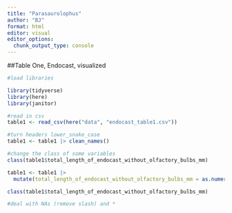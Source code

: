 ```yaml
---
title: "Parasaurolophus"
author: "BJ"
format: html
editor: visual
editor_options: 
  chunk_output_type: console
---
```


##Table One, Endocast, visualized

```r
#load libraries

library(tidyverse)
library(here)
library(janitor)
```

```r
#read in csv
table1 <- read_csv(here("data", "endocast_table1.csv"))
```

```r
#turn headers lower_snake_case
table1 <- table1 |> clean_names()

#change the class of some variables
class(table1$total_length_of_endocast_without_olfactory_bulbs_mm)

table1 <- table1 |>
  mutate(total_length_of_endocast_without_olfactory_bulbs_mm = as.numeric(total_length_of_endocast_without_olfactory_bulbs_mm))

class(table1$total_length_of_endocast_without_olfactory_bulbs_mm)

#deal with NAs (remove slash) and * 
```

